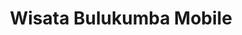 ---
id: 16
title: Wisata Bulukumba Mobile
slug: "wisata-bulukumba-mobile"
is_featured: true
description: App for monitoring Bulukumba's Tourist Spot
cover_url: '/images/project/wisata-bulukumba-mobile.png'
stacks: ['React Native']
link_demo: "#"
link_github: "https://github.com/Holymaiden/BellmandFord"
---